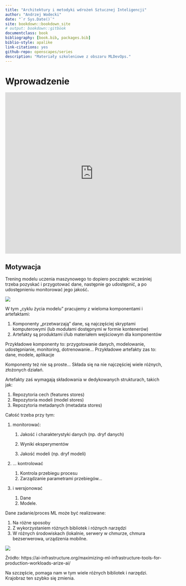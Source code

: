 ```yaml
--- 
title: "Architektury i metodyki wdrożeń Sztucznej Inteligencji"
author: "Andrzej Wodecki"
date: "`r Sys.Date()`"
site: bookdown::bookdown_site
# output: bookdown::gitbook
documentclass: book
bibliography: [book.bib, packages.bib]
biblio-style: apalike
link-citations: yes
github-repo: openscapes/series
description: "Materiały szkoleniowe z obszaru MLDevOps."
---
```


# Wprowadzenie

<iframe width="560" height="515" src="https://www.youtube.com/embed/IQo5p8-73ZY" title="YouTube video player" frameborder="0" allow="accelerometer; autoplay; clipboard-write; encrypted-media; gyroscope; picture-in-picture" allowfullscreen></iframe>

## **Motywacja**

Trening modelu uczenia maszynowego to dopiero początek: wcześniej trzeba pozyskać i przygotować dane, następnie go udostępnić, a po udostępnieniu monitorować jego jakość**.** 

![](media/image-20220329115350377.png)

W tym „cyklu życia modelu” pracujemy z wieloma komponentami i artefaktami:

1. Komponenty „przetwarzają” dane, są najczęściej skryptami komputerowymi (lub modułami dostępnymi w formie kontenerów)
2. Artefakty są produktami i/lub materiałem wejściowym dla komponentów

Przykładowe komponenty to: przygotowanie danych, modelowanie, udostępnianie, monitoring, dotrenowanie… Przykładowe artefakty zas to: dane, modele, aplikacje

Komponenty też nie są proste… Składa się na nie najczęściej wiele różnych, złożonych działań.

Artefakty zaś wymagają składowania w dedykowanych strukturach, takich jak:

1. Repozytoria cech (features stores)
2. Repozytoria modeli (model stores)
3. Repozytoria metadanych (metadata stores)

Całość trzeba przy tym: 

1. monitorować:

   1. Jakość i charakterystyki danych (np. dryf danych)

   1. Wyniki eksperymentów

   1. Jakość modeli (np. dryf modeli)

2. … kontrolować 

   1. Kontrola przebiegu procesu
   2. Zarządzanie parametrami przebiegów… 

3. i wersjonować

   1. Dane
   2. Modele.

Dane zadanie/proces ML może być realizowane:

1. Na różne sposoby
2. Z wykorzystaniem różnych bibliotek i różnych narzędzi
3. W różnych środowiskach (lokalnie, serwery w chmurze, chmura bezserwerowa, urządzenia mobilne.

![](media/image-20220329115417586.png)

Źródło: https://ai-infrastructure.org/maximizing-ml-infrastructure-tools-for-production-workloads-arize-ai/

Na szczęście, pomaga nam w tym wiele różnych bibliotek i narzędzi. Krajobraz ten szybko się zmienia.